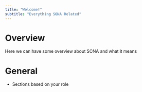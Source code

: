 ```yaml
---
title: "Welcome!"
subtitle: "Everything SONA Related"
---
```


# Overview

Here we can have some overview about SONA and what it means

# General 

- Sections based on your role
